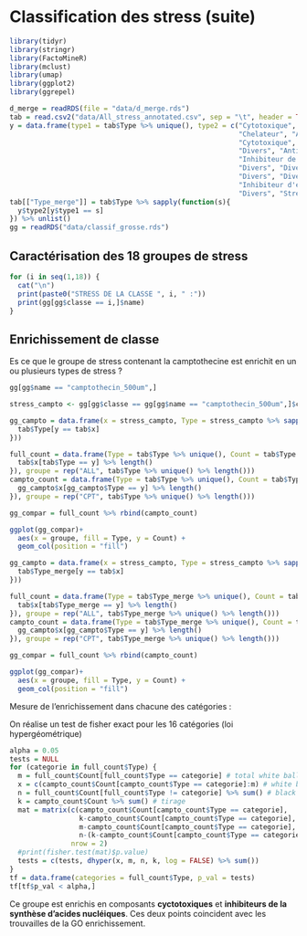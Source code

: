 # Classification des stress (suite) {#classif2}

```r
library(tidyr)
library(stringr)
library(FactoMineR)
library(mclust)
library(umap)
library(ggplot2)
library(ggrepel)
```

```r
d_merge = readRDS(file = "data/d_merge.rds")
tab = read.csv2("data/All_stress_annotated.csv", sep = "\t", header = TRUE)
y = data.frame(type1 = tab$Type %>% unique(), type2 = c("Cytotoxique", "Inconnu", "Autre", "Environement", 
                                                        "Chelateur", "Antifongique",
                                                        "Cytotoxique", "Divers", "Antibactériens", "Divers", "Kinase inhibiteur",
                                                        "Divers", "Antioxydant", "Inhbiteur de la synthèse protéique", 
                                                        "Inhibiteur de la synthèse d'acide nucléique",
                                                        "Divers", "Divers", "Cytotoxique", "Divers", "Cytotoxique", "Divers",
                                                        "Divers", "Divers", "Antiviral", "Inhibiteur de phosphatase", 
                                                        "Inhibiteur d'enzyme", "Divers","Divers" , "Divers", "Divers", "Divers",
                                                        "Divers", "Stress Oxydant", "Divers", "Divers", "Environement", "Divers"))
tab[["Type_merge"]] = tab$Type %>% sapply(function(s){
  y$type2[y$type1 == s]
}) %>% unlist()
gg = readRDS("data/classif_grosse.rds")
```

## Caractérisation des 18 groupes de stress

```r
for (i in seq(1,18)) {
  cat("\n")
  print(paste0("STRESS DE LA CLASSE ", i, " :"))
  print(gg[gg$classe == i,]$name)
}
```

## Enrichissement de classe 

Es ce que le groupe de stress contenant la camptothecine est enrichit en un ou plusieurs types de stress ?

```r
gg[gg$name == "camptothecin_500um",]

stress_campto <- gg[gg$classe == gg[gg$name == "camptothecin_500um",]$classe,]$name
```

```r
gg_campto = data.frame(x = stress_campto, Type = stress_campto %>% sapply(function(y){
  tab$Type[y == tab$x]
}))

full_count = data.frame(Type = tab$Type %>% unique(), Count = tab$Type %>% unique() %>% sapply(function(y){
  tab$x[tab$Type == y] %>% length()
}), groupe = rep("ALL", tab$Type %>% unique() %>% length()))
campto_count = data.frame(Type = tab$Type %>% unique(), Count = tab$Type%>% unique()  %>% sapply(function(y){
  gg_campto$x[gg_campto$Type == y] %>% length()
}), groupe = rep("CPT", tab$Type %>% unique() %>% length()))

gg_compar = full_count %>% rbind(campto_count)

ggplot(gg_compar)+
  aes(x = groupe, fill = Type, y = Count) +
  geom_col(position = "fill")
```

```r
gg_campto = data.frame(x = stress_campto, Type = stress_campto %>% sapply(function(y){
  tab$Type_merge[y == tab$x]
}))

full_count = data.frame(Type = tab$Type_merge %>% unique(), Count = tab$Type_merge %>% unique() %>% sapply(function(y){
  tab$x[tab$Type_merge == y] %>% length()
}), groupe = rep("ALL", tab$Type_merge %>% unique() %>% length()))
campto_count = data.frame(Type = tab$Type_merge %>% unique(), Count = tab$Type_merge %>% unique()  %>% sapply(function(y){
  gg_campto$x[gg_campto$Type == y] %>% length()
}), groupe = rep("CPT", tab$Type_merge %>% unique() %>% length()))

gg_compar = full_count %>% rbind(campto_count)

ggplot(gg_compar)+
  aes(x = groupe, fill = Type, y = Count) +
  geom_col(position = "fill")
```

Mesure de l'enrichissement dans chacune des catégories :

On réalise un test de fisher exact pour les 16 catégories (loi hypergéométrique)

```r
alpha = 0.05
tests = NULL
for (categorie in full_count$Type) {
  m = full_count$Count[full_count$Type == categorie] # total white balls
  x = c(campto_count$Count[campto_count$Type == categorie]:m) # white balls tirées (hits)
  n = full_count$Count[full_count$Type != categorie] %>% sum() # black balls total
  k = campto_count$Count %>% sum() # tirage
  mat = matrix(c(campto_count$Count[campto_count$Type == categorie], 
                 k-campto_count$Count[campto_count$Type == categorie], 
                 m-campto_count$Count[campto_count$Type == categorie], 
                 n-(k-campto_count$Count[campto_count$Type == categorie])), 
               nrow = 2)
  #print(fisher.test(mat)$p.value)
  tests = c(tests, dhyper(x, m, n, k, log = FALSE) %>% sum())
}
tf = data.frame(categories = full_count$Type, p_val = tests)
tf[tf$p_val < alpha,]
```
Ce groupe est enrichis en composants **cyctotoxiques** et **inhibiteurs de la synthèse d'acides nucléiques**. Ces deux points coincident avec les trouvailles de la GO enrichissement.

